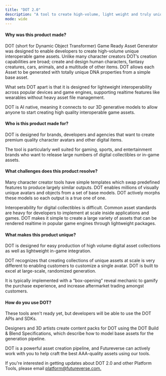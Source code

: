 ```yaml
---
title: "DOT 2.0"
description: "A tool to create high-volume, light weight and truly unique character and object collections."
mode: wide
---
```


#### Why was this product made?

DOT (short for Dynamic Object Transformer) Game Ready Asset Generator was designed to enable developers to create high-volume unique interoperable game assets. Unlike many character creators DOT’s creation capabilities are broad; create and design human characters, fantasy creatures, cars, animals, and a multitude of other items. DOT allows each Asset to be generated with totally unique DNA properties from a simple base asset.

What sets DOT apart is that it is designed for lightweight interoperability across popular devices and game engines, supporting realtime features like wearables without heavy asset file management.

DOT is AI native, meaning it connects to our 3D generative models to allow anyone to start creating high quality interoperable game assets.

#### Who is this product made for?

DOT is designed for brands, developers and agencies that want to create premium quality character avatars and other digital items.

The tool is particularly well suited for gaming, sports, and entertainment brands who want to release large numbers of digital collectibles or in-game assets.

#### What challenges does this product resolve?

Many character creator tools have simple templates which swap predefined features to produce largely similar outputs. DOT enables millions of visually unique avatars and objects from a set of base models. DOT actively morphs these models so each output is a true one of one.

Interoperability for digital collectibles is difficult. Common asset standards are heavy for developers to implement at scale inside applications and games. DOT makes it simple to create a large variety of assets that can be rendered realtime in popular game engines through lightweight packages.

#### What makes this product unique?

DOT is designed for easy production of high volume digital asset collections as well as lightweight in-game integration.

DOT recognizes that creating collections of unique assets at scale is very different to enabling customers to customize a single avatar. DOT is built to excel at large-scale, randomized generation.

It is typically implemented with a “box-opening” reveal mechanic to gamify the purchase experience, and increase aftermarket trading amongst customers.

#### How do you use DOT?

These tools aren't ready yet, but developers will be able to use the DOT APIs and SDKs.

Designers and 3D artists create content packs for DOT using the DOT Build & Blend Specifications, which describe how to model base assets for the generation pipeline.

DOT is a powerful asset creation pipeline, and Futureverse can actively work with you to help craft the best AAA-quality assets using our tools.

If you're interested in getting updates about DOT 2.0 and other Platform Tools, please email [platform@futureverse.com](mailto:platform@futureverse.com)[.](mailto:platform@futureverse.com?subject=DOT%202.0%20waitlist)
